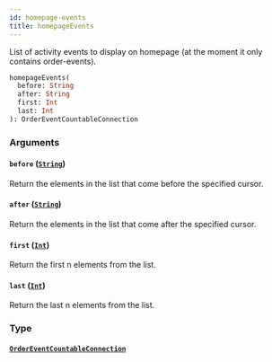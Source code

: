 ```yaml
---
id: homepage-events
title: homepageEvents
---
```


List of activity events to display on homepage (at the moment it only contains order-events).

```graphql
homepageEvents(
  before: String
  after: String
  first: Int
  last: Int
): OrderEventCountableConnection

```

### Arguments

#### `before` ([`String`](/docs/developer/api-reference/scalars/string))

Return the elements in the list that come before the specified cursor.

#### `after` ([`String`](/docs/developer/api-reference/scalars/string))

Return the elements in the list that come after the specified cursor.

#### `first` ([`Int`](/docs/developer/api-reference/scalars/int))

Return the first n elements from the list.

#### `last` ([`Int`](/docs/developer/api-reference/scalars/int))

Return the last n elements from the list.

### Type

#### [`OrderEventCountableConnection`](/docs/developer/api-reference/objects/order-event-countable-connection)
